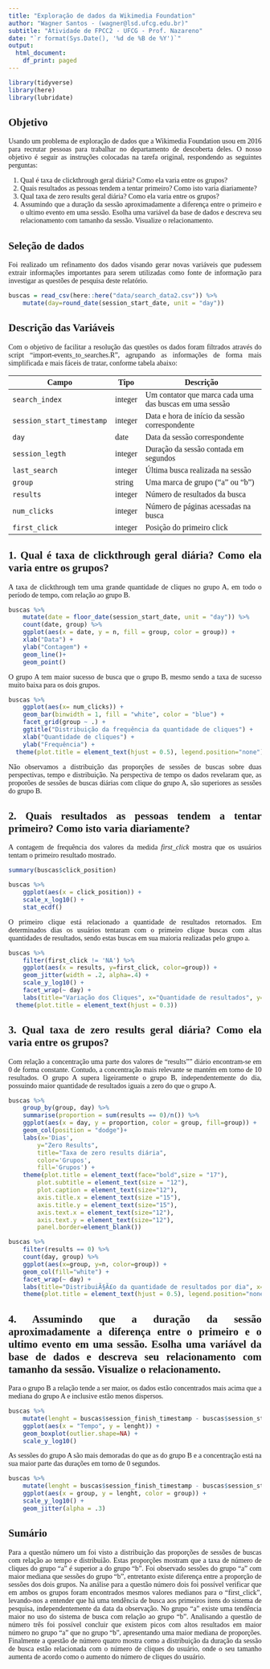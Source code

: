 ---
title: "Exploração de dados da Wikimedia Foundation"
author: "Wagner Santos - (wagner@lsd.ufcg.edu.br)"
subtitle: "Atividade de FPCC2 - UFCG - Prof. Nazareno"
date: "`r format(Sys.Date(), '%d de %B de %Y')`"
output:
  html_document:
    df_print: paged
---

```{r setup, message=FALSE, warning=FALSE, echo=FALSE}
library(tidyverse)
library(here)
library(lubridate)
```

<style>
    body {text-align: justify;
    font-family: "Times New Roman";
</style>

## Objetivo

Usando um problema de exploração de dados que a Wikimedia Foundation usou em 2016 para recrutar pessoas para trabalhar no departamento de descoberta deles. O nosso objetivo é seguir as instruções colocadas na tarefa original, respondendo as seguintes perguntas:

1. Qual é taxa de clickthrough geral diária? Como ela varia entre os grupos?
2. Quais resultados as pessoas tendem a tentar primeiro? Como isto varia diariamente?
3. Qual taxa de zero results geral diária? Como ela varia entre os grupos?
4. Assumindo que a duração da sessão aproximadamente a diferença entre o primeiro e o ultimo evento em uma sessão. Esolha uma variável da base de dados e descreva seu relacionamento com tamanho da sessão. Visualize o relacionamento.

## Seleção de dados

Foi realizado um refinamento dos dados visando gerar novas variáveis que pudessem extrair informações importantes para serem utilizadas como fonte de informação para investigar as questões de pesquisa deste relatório. 

```{r ETL, include=FALSE, message=FALSE, warning=FALSE, echo=FALSE}
buscas = read_csv(here::here("data/search_data2.csv")) %>%
    mutate(day=round_date(session_start_date, unit = "day"))
```

## Descrição das Variáveis

Com o objetivo de facilitar a resolução das questões os dados foram filtrados através do script "import-events_to_searches.R", agrupando as informações de forma mais simplificada e mais fáceis de tratar, conforme tabela abaixo:

| Campo                      | Tipo    | Descrição                                               |
|----------------------------|---------|---------------------------------------------------------|
| `search_index`             | integer | Um contator que marca cada uma das buscas em uma sessão |
| `session_start_timestamp`  | integer | Data e hora de início da sessão correspondente          |
| `day`                      | date    | Data da sessão correspondente                           |
| `session_legth`            | integer | Duração da sessão contada em segundos                   |
| `last_search`              | integer | Última busca realizada na sessão                        |
| `group`                    | string  | Uma marca de grupo ("a" ou "b")                         |
| `results`                  | integer | Número de resultados da busca                           |
| `num_clicks`               | integer | Número de páginas acessadas na busca                    |
| `first_click`              | integer | Posição do primeiro click                               |



## 1. Qual é taxa de clickthrough geral diária? Como ela varia entre os grupos?

A taxa de clickthrough tem uma grande quantidade de cliques no grupo A, em todo o período de tempo, com relação ao grupo B.

```{r message=FALSE, warning=FALSE, echo=FALSE}
buscas %>%
    mutate(date = floor_date(session_start_date, unit = "day")) %>% 
    count(date, group) %>%
    ggplot(aes(x = date, y = n, fill = group, color = group)) +
    xlab("Data") +
    ylab("Contagem") +
    geom_line()+ 
    geom_point()
```

O grupo A tem maior sucesso de busca que o grupo B, mesmo sendo a taxa de sucesso muito baixa para os dois grupos.

```{r message=FALSE, warning=FALSE, echo=FALSE}
buscas %>% 
    ggplot(aes(x= num_clicks)) + 
    geom_bar(binwidth = 1, fill = "white", color = "blue") + 
    facet_grid(group ~ .) +
    ggtitle("Distribuição da frequência da quantidade de cliques") +
    xlab("Quantidade de cliques") + 
    ylab("Frequência") +
  theme(plot.title = element_text(hjust = 0.5), legend.position="none")
```

Não observamos a distribuição das proporções de sessões de buscas sobre duas perspectivas, tempo e distribuição. Na perspectiva de tempo os dados revelaram que, as proporões de sessões de buscas diárias com clique do grupo A, são superiores as sessões do grupo B.

## 2. Quais resultados as pessoas tendem a tentar primeiro? Como isto varia diariamente?

A contagem de frequência dos valores da medida *first_click* mostra que os usuários tentam o primeiro resultado mostrado. 

```{r message=FALSE, warning=FALSE, echo=FALSE}
summary(buscas$click_position)

buscas %>% 
    ggplot(aes(x = click_position)) + 
    scale_x_log10() +
    stat_ecdf()
```

O primeiro clique está relacionado a quantidade de resultados retornados. Em determinados dias os usuários tentaram com o primeiro clique buscas com altas quantidades de resultados, sendo estas buscas em sua maioria realizadas pelo grupo a.

```{r message=FALSE, warning=FALSE, echo=FALSE}
buscas %>% 
    filter(first_click != 'NA') %>%
    ggplot(aes(x = results, y=first_click, color=group)) +
    geom_jitter(width = .2, alpha=.4) +
    scale_y_log10() +
    facet_wrap(~ day) +
    labs(title="Variação dos Cliques", x="Quantidade de resultados", y="Resultados por dia", color="Grupo") +
  theme(plot.title = element_text(hjust = 0.3))
```

## 3. Qual taxa de zero results geral diária? Como ela varia entre os grupos?

Com relação a concentração uma parte dos valores de "results"" diário encontram-se em 0 de forma constante. Contudo, a concentração mais relevante se mantém em torno de 10 resultados.
O grupo A supera ligeiramente o grupo B, independentemente do dia, possuindo maior quantidade de resultados iguais a zero do que o grupo A.

```{r message=FALSE, warning=FALSE, echo=FALSE}
buscas %>% 
    group_by(group, day) %>% 
    summarise(proportion = sum(results == 0)/n()) %>% 
    ggplot(aes(x = day, y = proportion, color = group, fill=group)) + 
    geom_col(position = "dodge")+
    labs(x='Dias',  
        y="Zero Results", 
        title="Taxa de zero results diária", 
        color='Grupos',
        fill='Grupos') +
    theme(plot.title = element_text(face="bold",size = "17"),
        plot.subtitle = element_text(size = "12"),
        plot.caption = element_text(size="12"),
        axis.title.x = element_text(size ="15"),
        axis.title.y = element_text(size="15"),
        axis.text.x = element_text(size="12"),
        axis.text.y = element_text(size="12"),
        panel.border=element_blank())
```

```{r message=FALSE, warning=FALSE, echo=FALSE}
buscas %>%
    filter(results == 0) %>%
    count(day, group) %>%
    ggplot(aes(x=group, y=n, color=group)) +
    geom_col(fill="white") +
    facet_wrap(~ day) +
    labs(title="DistribuiÃ§Ã£o da quantidade de resultados por dia", x="Grupo", y="Resultados", color="Grupo") +
    theme(plot.title = element_text(hjust = 0.5), legend.position="none")
```


## 4. Assumindo que a duração da sessão aproximadamente a diferença entre o primeiro e o ultimo evento em uma sessão. Esolha uma variável da base de dados e descreva seu relacionamento com tamanho da sessão. Visualize o relacionamento.

Para o grupo B a relação tende a ser maior, os dados estão concentrados mais acima que a mediana do grupo A e inclusive estão menos dispersos.


```{r message=FALSE, warning=FALSE, echo=FALSE}
buscas %>% 
    mutate(lenght = buscas$session_finish_timestamp - buscas$session_start_timestamp) %>% 
    ggplot(aes(x = "Tempo", y = lenght)) + 
    geom_boxplot(outlier.shape=NA) +
    scale_y_log10()
```

As sessões do grupo A são mais demoradas do que as do grupo B e a concentração está na sua maior parte das durações em torno de 0 segundos.

```{r message=FALSE, warning=FALSE, echo=FALSE}
buscas %>%
    mutate(lenght = buscas$session_finish_timestamp - buscas$session_start_timestamp) %>% 
    ggplot(aes(x = group, y = lenght, color = group)) + 
    scale_y_log10() +
    geom_jitter(alpha = .3)
```

## Sumário

Para a questão número um foi visto a distribuição das proporções de sessões de buscas com relação ao tempo e distribuião. Estas proporções mostram que a taxa de número de cliques do grupo "a" é superior a do grupo "b". Foi observado sessões do grupo "a" com maior mediana que sessões do grupo "b", entretanto existe diferença entre a proporção de sessões dos dois grupos.
Na análise para a questão número dois foi possível verificar que em ambos os grupos foram encontrados  mesmos valores medianos para o "first_click", levando-nos a entender que há uma tendência de busca aos primeiros itens do sistema de pesquisa, independentemente da data da observação. No grupo "a" existe uma tendência maior no uso do sistema de busca com relação ao grupo "b".
Analisando a questão de número três foi possível concluir que existem picos com altos resultados em maior número no grupo "a" que no grupo "b", apresentando uma maior mediana de proporções.
Finalmente a questão de número quatro mostra como a distribuição da duração da sessão de busca estão relacionada com o número de cliques do usuário, onde o seu tamanho aumenta de acordo como o aumento do número de cliques do usuário.
 